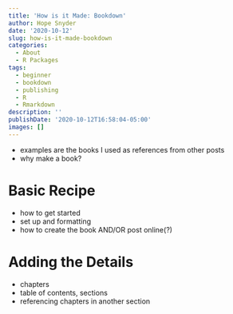 ```yaml
---
title: 'How is it Made: Bookdown'
author: Hope Snyder
date: '2020-10-12'
slug: how-is-it-made-bookdown
categories:
  - About
  - R Packages
tags:
  - beginner
  - bookdown
  - publishing
  - R
  - Rmarkdown
description: ''
publishDate: '2020-10-12T16:58:04-05:00'
images: []
---
```


- examples are the books I used as references from other posts
- why make a book?

# Basic Recipe

- how to get started
- set up and formatting
- how to create the book AND/OR post online(?)

# Adding the Details

- chapters
- table of contents, sections
- referencing chapters in another section

